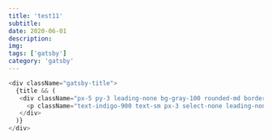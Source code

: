 ---
title: 'test11'
subtitle: 
date: 2020-06-01
description: 
img: 
tags: ['gatsby']
category: 'gatsby'
---

<lorem />

```js title=gatsby-config.js light=true
<div className="gatsby-title">
  {title && (
   <div className="px-5 py-3 leading-none bg-gray-100 rounded-md border-b border-gray-200">
     <p className="text-indigo-900 text-sm px-3 select-none leading-none">{title}</p>
   </div>
  )}
</div>
```

